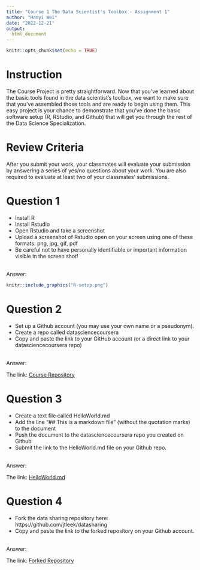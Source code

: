 ```yaml
---
title: "Course 1 The Data Scientist's Toolbox - Assignment 1"
author: "Haoyi Wei"
date: "2022-12-21"
output: 
  html_document
---
```


```r
knitr::opts_chunk$set(echo = TRUE)
```

# Instruction

The Course Project is pretty straightforward. Now that you’ve learned about the basic tools found in the data scientist’s toolbox, we want to make sure that you’ve assembled those tools and are ready to begin using them. This easy project is your chance to demonstrate that you’ve done the basic software setup (R, RStudio, and Github) that will get you through the rest of the Data Science Specialization.

# Review Criteria

After you submit your work, your classmates will evaluate your submission by answering a series of yes/no questions about your work. You are also required to evaluate at least two of your classmates’ submissions.

# Question 1

+ Install R 
+ Install Rstudio
+ Open Rstudio and take a screenshot
+ Upload a screenshot of Rstudio open on your screen using one of these formats: png, jpg, gif, pdf
+ Be careful not to have personally identifiable or important information visible in the screen shot!

<br>
Answer:
<br>

```r
knitr::include_graphics("R-setup.png")
```

# Question 2 

+ Set up a Github account (you may use your own name or a pseudonym).
+ Create a repo called datasciencecoursera
+ Copy and paste the link to your GitHub account (or a direct link to your datasciencecoursera repo)

<br>
Answer:
<br>

The link: [Course Repository][1]

# Question 3
+ Create a text file called HelloWorld.md
+ Add the line "## This is a markdown file" (without the quotation marks) to the document
+ Push the document to the datasciencecoursera repo you created on Github
+ Submit the link to the HelloWorld.md file on your Github repo.

<br>
Answer:
<br>

The link: [HelloWorld.md][2]

# Question 4

+ Fork the data sharing repository here: https://github.com/jtleek/datasharing
+ Copy and paste the link to the forked repository on your Github account.

<br>
Answer:
<br>

The link: [Forked Repository][3]

[1]: https://github.com/wei-haoyi/Coursera_Data_Science_Certificate
[2]: https://github.com/wei-haoyi/Coursera_Data_Science_Certificate/blob/main/1_The%20Data%20Scientist's%20Toolbox/HelloWorld.md
[3]: https://github.com/wei-haoyi/datasharing?organization=wei-haoyi&organization=wei-haoyi